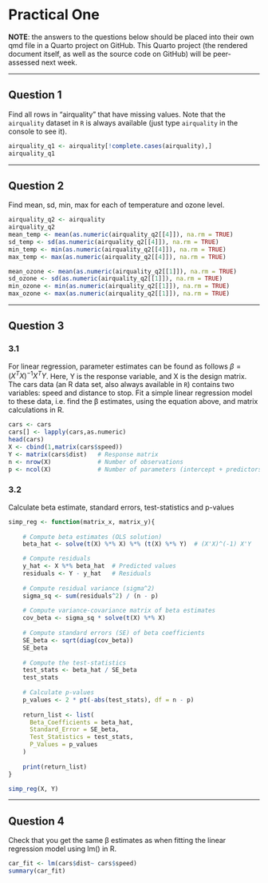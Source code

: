 # Practical One

**NOTE**: the answers to the questions below should be placed into their own qmd file in a Quarto project on GitHub. This Quarto project (the rendered document itself, as well as the source code on GitHub) will be peer-assessed next week.

------------------------------------------------------------------------

## Question 1

Find all rows in “airquality” that have missing values. Note that the `airquality` dataset in `R` is always available (just type `airquality` in the console to see it).

```r
airquality_q1 <- airquality[!complete.cases(airquality),] 
airquality_q1
```

------------------------------------------------------------------------

## Question 2

Find mean, sd, min, max for each of temperature and ozone level.

```r
airquality_q2 <- airquality  
airquality_q2 
mean_temp <- mean(as.numeric(airquality_q2[[4]]), na.rm = TRUE)
sd_temp <- sd(as.numeric(airquality_q2[[4]]), na.rm = TRUE)
min_temp <- min(as.numeric(airquality_q2[[4]]), na.rm = TRUE)
max_temp <- max(as.numeric(airquality_q2[[4]]), na.rm = TRUE)

mean_ozone <- mean(as.numeric(airquality_q2[[1]]), na.rm = TRUE)
sd_ozone <- sd(as.numeric(airquality_q2[[1]]), na.rm = TRUE)
min_ozone <- min(as.numeric(airquality_q2[[1]]), na.rm = TRUE)
max_ozone <- max(as.numeric(airquality_q2[[1]]), na.rm = TRUE)
```

------------------------------------------------------------------------

## Question 3

### 3.1

For linear regression, parameter estimates can be found as follows $\beta=(X^TX)^{-1}X^TY$. Here, Y is the response variable, and X is the design matrix. The cars data (an R data set, also always available in `R`) contains two variables: speed and distance to stop. Fit a simple linear regression model to these data, i.e. find the β estimates, using the equation above, and matrix calculations in R.

```r
cars <- cars  
cars[] <- lapply(cars,as.numeric) 
head(cars)    
X <- cbind(1,matrix(cars$speed))
Y <- matrix(cars$dist)   # Response matrix
n <- nrow(X)             # Number of observations
p <- ncol(X)             # Number of parameters (intercept + predictors)
```

### 3.2

Calculate beta estimate, standard errors, test-statistics and p-values

```r
simp_reg <- function(matrix_x, matrix_y){
    
    # Compute beta estimates (OLS solution)
    beta_hat <- solve(t(X) %*% X) %*% (t(X) %*% Y)  # (X'X)^(-1) X'Y

    # Compute residuals
    y_hat <- X %*% beta_hat  # Predicted values
    residuals <- Y - y_hat   # Residuals
    
    # Compute residual variance (sigma^2)
    sigma_sq <- sum(residuals^2) / (n - p)
    
    # Compute variance-covariance matrix of beta estimates
    cov_beta <- sigma_sq * solve(t(X) %*% X)
    
    # Compute standard errors (SE) of beta coefficients
    SE_beta <- sqrt(diag(cov_beta))
    SE_beta
    
    # Compute the test-statistics
    test_stats <- beta_hat / SE_beta
    test_stats
    
    # Calculate p-values
    p_values <- 2 * pt(-abs(test_stats), df = n - p)
    
    return_list <- list(
      Beta_Coefficients = beta_hat,
      Standard_Error = SE_beta,
      Test_Statistics = test_stats,
      P_Values = p_values
    )
    
    print(return_list)
}

simp_reg(X, Y)
```

------------------------------------------------------------------------

## Question 4

Check that you get the same β estimates as when fitting the linear regression model using lm() in R.

```r
car_fit <- lm(cars$dist~ cars$speed)  
summary(car_fit)
```
